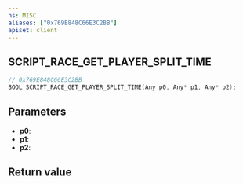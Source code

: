 ```yaml
---
ns: MISC
aliases: ["0x769E848C66E3C2BB"]
apiset: client
---
```

## SCRIPT_RACE_GET_PLAYER_SPLIT_TIME

```c
// 0x769E848C66E3C2BB
BOOL SCRIPT_RACE_GET_PLAYER_SPLIT_TIME(Any p0, Any* p1, Any* p2);
```


## Parameters
* **p0**:
* **p1**:
* **p2**:

## Return value